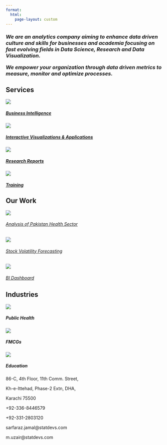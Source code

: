 ```yaml
---
format:
  html:
    page-layout: custom
---
```


```{=html}
<!--
::: {#captions}
Data
:::

::: {#captions}

Insights

:::

::: {#captions}

Impact

:::
-->
```
::: home
:::

::: {#aboutus}
<h3>

<i>We are an analytics company aiming to enhance data driven culture and skills for businesses and academia focusing on fast evolving fields in Data Science, Research and Data Visualization.

We empower your organization through data driven metrics to measure, monitor and optimize processes.</i>

</h3>
:::

::: {#our-expertise}
<h2>Services</h2>
:::

::: {#first .grid}
<a href = "consulting.qmd">

::: {.expertise .g-col-6}
<img src="images/1st-icon.png" class="card-img-top"/>

<h5 class="card-title">

Business Intelligence

</h5>
:::

</a>

<a href = "consulting.qmd">

::: {.expertise .g-col-6}
<img src="images/2nd-icon.png" class="card-img-top"/>

<h5 class="card-title">

Interactive Visualizations & Applications

</h5>
:::

</a>
:::

::: {#second .grid}
<a href = "consulting.qmd">

::: {.expertise .g-col-6}
<img src="images/3rd-icon.png" class="card-img-top"/>

<h5 class="card-title">

Research Reports

</h5>
:::

</a>

<a href = "training.qmd">

::: {.expertise .g-col-6}
<img src="images/4th-icon.png" class="card-img-top"/>

<h5 class="card-title">

Training

</h5>
:::

</a>
:::

::: {#past-work}
<h2>Our Work</h2>

::: grid
::: g-col-4

<a href = "portfolio_presentation.qmd#health" target="_blank">

<img src="images/health.png"/>

<h6>Analysis of Pakistan Health Sector</h6>

</a>

:::

::: g-col-4

<a href = "portfolio_presentation.qmd#stock" target="_blank">

<img src="images/stock.png"/>

<h6>Stock Volatility Forecasting</h6>

</a>

:::

::: g-col-4

<a href = "portfolio_presentation.qmd#dashboard" target="_blank">

<img src="images/dashboard.png"/>

<h6>BI Dashboard</h6>

</a>

:::

:::
:::

::: {#industries}
<h2>Industries</h2>

::: grid
::: g-col-4
<img src="images/public-health.png"/>

<h5>Public Health</h5>

:::

::: g-col-4
<img src="images/fmcg.png"/>

<h5>FMCGs</h5>
:::

::: g-col-4
<img src="images/education.png"/>

<h5>Education</h5>
:::
:::
:::

::: {#footer .grid}
::: {.contact .g-col-4}
<p>86-C, 4th Floor, 11th Comm. Street,</p>

<p>Kh-e-Ittehad, Phase-2 Extn, DHA,</p>

<p>Karachi 75500</p>
:::

::: {.contact .g-col-4}
<p>+92-336-8446579</p>

<p>+92-331-2803120</p>
:::

::: {.contact .g-col-4}
<p>sarfaraz.jamal\@statdevs.com</p>

<p>m.uzair\@statdevs.com</p>
:::
:::
